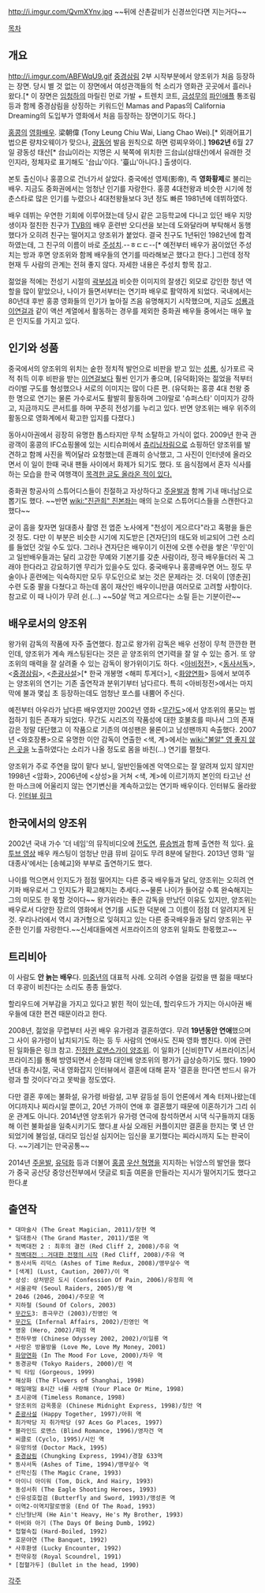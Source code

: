 http://i.imgur.com/QvmXYnv.jpg
~~뒤에 산촌갈비가 신경쓰인다면 지는거다~~

[[목차]]
== 개요 ==
http://i.imgur.com/ABFWqU9.gif
[[중경삼림]] 2부 시작부분에서 양조위가 처음 등장하는 장면. 당시 별 것 없는 이 장면에서 여성관객들의 헉 소리가 영화관 곳곳에서 흘러나왔다.[* 이 장면은 [[임청하]]의 마릴린 먼로 가발 + 트렌치 코트, [[금성무]]의 [[파인애플]] 통조림 등과 함께 중경삼림을 상징하는 키워드인 Mamas and Papas의 California Dreaming의 도입부가 영화에서 처음 등장하는 장면이기도 하다.]

[[홍콩]]의 [[영화]][[배우]]. 梁朝偉 (Tony Leung Chiu Wai, Liang Chao Wei).[* 외래어표기법으론 량챠오웨이가 맞으나, [[광동어]] 발음 원칙으로 하면 렁찌우와이.] '''1962년''' 6월 27일 광동성 태산[* 台山이라는 지명은 시 북쪽에 위치한 三台山(삼태산)에서 유래한 것인지라, 정체자로 표기해도 '台山'이다. '臺山'아니다.] 출생이다.

본토 출신이나 홍콩으로 건너가서 살았다. 중국에선 영제(影帝), 즉 '''영화황제'''로 불리는 배우. 지금도 중화권에서는 엄청난 인기를 자랑한다. 홍콩 4대천왕과 비슷한 시기에 청춘스타로 많은 인기를 누렸으나 4대천왕들보다 3년 정도 빠른 1981년에 데뷔하였다. 

배우 데뷔는 우연한 기회에 이루어졌는데 당시 같은 고등학교에 다니고 있던 배우 지망생이자 절친한 친구가 [[TVB]]의 배우 훈련반 오디션을 보는데 도와달라며 부탁해서 동행했다가 오히려 친구는 떨어지고 양조위가 붙었다. 결국 친구도 1년뒤인 1982년에 합격하였는데, 그 친구의 이름이 바로 [[주성치]].--ㅎㄷㄷ--[* 예전부터 배우가 꿈이었던 주성치는 방과 후면 양조위와 함께 배우들의 연기를 따라해보곤 했다고 한다.] 그런데 정작 현재 두 사람의 관계는 전혀 좋지 않다. 자세한 내용은 주성치 항목 참고.

젊었을 적에는 전성기 시절의 [[곽부성]]과 비슷한 이미지의 잘생긴 외모로 강인한 청년 역할을 많이 맡았으나, 나이가 들면서부터는 연기파 배우로 활약하게 되었다. 국내에서는 80년대 후반 홍콩 영화들의 인기가 높아질 즈음 유명해지기 시작했으며, 지금도 [[성룡]]과 [[이연걸]]과 같이 액션 계열에서 활동하는 경우를 제외한 중화권 배우들 중에서는 매우 높은 인지도를 가지고 있다.

== 인기와 성품 ==
중국에서의 양조위의 위치는 숱한 정치적 발언으로 비판을 받고 있는 [[성룡]], 싱가포르 국적 취득 이후 비판을 받는 [[이연걸]]보다 훨씬 인기가 좋으며, [유덕화]와는 젊었을 적부터 라이벌 구도를 형성했으나 서로의 이미지는 많이 다른 편. (유덕화는 홍콩 4대 천왕 중 한 명으로 연기는 물론 가수로서도 활발히 활동하며 그야말로 '슈퍼스타' 이미지가 강하고, 지금까지도 콘서트를 하며 꾸준히 전성기를 누리고 있다. 반면 양조위는 배우 위주의 활동으로 영화계에서 확고한 입지를 다졌다.)

동아시아권에서 굉장히 유명한 톱스타지만 무척 소탈하고 가식이 없다. 2009년 한국 관광객이 홍콩의 IFC쇼핑몰에 있는 시티슈퍼에서 [[츄리닝]]차림으로 쇼핑하던 양조위를 발견하고 함께 사진을 찍어달라 요청했는데 흔쾌히 승낙했고, 그 사진이 인터넷에 올라오면서 이 일이 한때 국내 팬들 사이에서 화제가 되기도 했다. 또 음식점에서 혼자 식사를 하는 모습을 한국 여행객이 [http://cafe.naver.com/foreverhk/271600 목격한 글도 올라온 적이 있다.]

중화권 항공사의 스튜어디스들이 친절하고 자상하다고 [[주윤발]]과 함께 기내 매너남으로 뽑기도 했다. ~~반면 [[wiki:"진관희" 진본좌]]는 매의 눈으로 스튜어디스들을 스캔한다고 했다~~

굳이 흠을 찾자면 일대종사 촬영 전 엽준 노사에게 "천성이 게으르다"라고 혹평을 들은 것 정도. 다만 이 부분은 비슷한 시기에 지도받은 [견자단]의 태도와 비교되어 그런 소리를 들었던 것일 수도 있다. 그러나 견자단은 배우이기 이전에 오랜 수련을 쌓은 '무인'이고 일반배우들과는 달리 고강한 무예와 기본기를 갖춘 사람이라, 정극 배우들더러 꼭 그래야 한다라고 강요하기엔 무리가 있을수도 있다. 중국배우나 홍콩배우면 어느 정도 무술이나 훈련에는 익숙하지만 모두 무도인으로 보는 것은 문제라는 것. 더욱이 [영춘권] 수련 도중 팔을 다쳤다고 하는데 몸이 재산인 배우이니만큼 여러모로 고려할 사항이다. 참고로 이 때 나이가 무려 쉰.(...) ~~50살 먹고 게으르다는 소릴 듣는 기분이란~~

== 배우로서의 양조위 ==
왕가위 감독의 작품에 자주 출연했다. 참고로 왕가위 감독은 배우 선정이 무척 깐깐한 편인데, 양조위가 계속 캐스팅된다는 것은 곧 양조위의 연기력을 잘 알 수 있는 증거. 또 양조위의 매력을 잘 살려줄 수 있는 감독이 왕가위이기도 하다. <[[아비정전]]>, <[[동사서독]]>, <[[중경삼림]]>, <[[춘광사설]]>[* 한국 개봉명 <해피 투게더>], <[[화양연화]]> 등에서 보여주는 양조위의 연기는 기존 출연작과 분위기부터 남다르다. 특히 <아비정전>에서는 마지막에 불과 몇십 초 등장하는데도 엄청난 포스를 내뿜어 주신다. 

예전부터 아우라가 남다른 배우였지만 2002년 영화 <[[무간도]]>에서 양조위의 풍모는 범접하기 힘든 존재가 되었다. 무간도 시리즈의 작품성에 대한 호불호를 떠나서 그의 존재감은 정말 대단했고 이 작품으로 기존의 여성팬은 물론이고 남성팬까지 속출했다. 2007년 <와호장룡>으로 유명한 이안 감독이 연출한 <색, 계>에서는 [[wiki:"불알" 영 좋지 않은 곳]]을 노출하였다는 소리가 나올 정도로 몸을 바친(...) 연기를 펼쳤다. 

양조위가 주로 주연을 많이 맡다 보니, 일반인들에겐 악역으로는 잘 알려져 있지 않지만 1998년 <암화>, 2006년에 <상성>을 거쳐 <색, 계>에 이르기까지 본인의 타고난 선한 마스크에 어울리지 않는 연기변신을 계속하고있는 연기파 배우이다. 인터뷰도 올라왔다. [http://news.maxmovie.com/movie_info/sha_news_view.asp?menuCode=4&subMenuCode=2&mi_id=MI0060144804&contain=&keyword=&page=37 인터뷰 링크]

== 한국에서의 양조위 ==
2002년 국내 가수 '더 네임'의 뮤직비디오에 [[전도연]], [[류승범]]과 함께 출연한 적 있다. [http://youtu.be/sex1WxZF-2I 유투브 영상] 배우 캐스팅이 엄청난 만큼 뮤비 길이도 무려 8분에 달한다. 2013년 영화 '일대종사'에서는 [송혜교]와 부부로 출연하기도 했다.

나이를 먹으면서 인지도가 점점 떨어지는 다른 중국 배우들과 달리, 양조위는 오히려 연기파 배우로서 그 인지도가 확고해지는 추세다.~~물론 나이가 들어갈 수록 완숙해지는 그의 미모도 한 몫할 것이다~~ 왕가위라는 좋은 감독을 만났던 이유도 있지만, 양조위는 배우로서 다양한 장르의 영화에서 연기를 시도한 덕분에 그 이름이 점점 더 알려지게 된 것. 우리나라에서 역시 과거형으로 잊혀지고 있는 다른 중국배우들과 달리 양조위는 꾸준한 인기를 자랑한다.~~신세대들에겐 서프라이즈의 양조위 일화도 한몫했고~~

== 트리비아 ==
이 사람도 '''안 늙는 배우'''다. [[미중년]]의 대표적 사례. 오히려 수염을 길렀을 땐 젊을 때보다 더 후광이 비친다는 소리도 종종 들었다.

할리우드에 거부감을 가지고 있다고 밝힌 적이 있는데, 할리우드가 가지는 아시아권 배우들에 대한 편견 때문이라고 한다.

2008년, 젊었을 무렵부터 사귄 배우 유가령과 결혼하였다. 무려 '''19년동안 연애'''했으며 그 사이 유가령이 납치되기도 하는 등 두 사람의 연애사도 진짜 영화 뺨친다. 이에 관련된 일화들은 링크 참고. [http://yazee52.blog.me/150122117593 진정한 로맨스가이 양조위]. 이 일화가 [신비한TV 서프라이즈|서프라이즈]를 통해 방영되면서 순정파 대인배 양조위의 평가가 급상승하기도 했다. 1990년대 총각시절, 국내 영화잡지 인터뷰에서 결혼에 대해 묻자 '결혼을 한다면 반드시 유가령과 할 것이다'라고 못박을 정도였다.

다만 결혼 후에는 불화설, 유가령 바람설, 고부 갈등설 등이 언론에서 계속 터져나왔는데 어디까지나 찌라시일 뿐이고, 20년 가까이 연애 후 결혼했기 때문에 이혼하기가 그리 쉬운 관계도 아니다. 2014년엔 양조위가 유가령 연극에 참석하면서 시댁 식구들까지 대동해 이런 불화설을 일축시키기도 했다.[http://news.naver.com/main/read.nhn?mode=LSD&mid=sec&sid1=106&oid=213&aid=0000516442 #] 사실 오래된 커플이지만 결혼을 한지는 몇 년 안 되었기에 불임설, 대리모 임신설 심지어는 임신을 포기했다는 찌라시까지 도는 판국이다. ~~기레기는 만국공통~~

2014년 [[주윤발]], [[유덕화]] 등과 더불어 [[홍콩]] [[우산 혁명]]을 지지하는 뉘앙스의 발언을 했다가 중국 공산당 중앙선전부에서 댓글로 퇴출 여론을 만들라는 지시가 떨어지기도 했다고 한다.[http://www.newdaily.co.kr/news/article.html?no=222086 #]

== 출연작 ==
 * 대마술사 (The Great Magician, 2011)/장현 역
 * 일대종사 (The Grand Master, 2011)/엽문 역
 * 적벽대전 2 : 최후의 결전 (Red Cliff 2, 2008)/주유 역
 * [[적벽대전(영화)|적벽대전 : 거대한 전쟁의 시작]] (Red Cliff, 2008)/주유 역
 * 동사서독 리덕스 (Ashes of Time Redux, 2008)/맹무살수 역
 * [색계] (Lust, Caution, 2007)/이 역
 * 상성: 상처받은 도시 (Confession Of Pain, 2006)/유정희 역
 * 서울공략 (Seoul Raiders, 2005)/람 역
 * 2046 (2046, 2004)/주모운 역
 * 지하철 (Sound Of Colors, 2003)
 * [[무간도]]3: 종극무간 (2003)/진영인 역
 * [[무간도]] (Infernal Affairs, 2002)/진영인 역
 * 영웅 (Hero, 2002)/파검 역
 * 천하무쌍 (Chinese Odyssey 2002, 2002)/이일룡 역
 * 사랑은 방울방울 (Love Me, Love My Money, 2001)
 * [[화양연화]] (In The Mood For Love, 2000)/차우 역
 * 동경공략 (Tokyo Raiders, 2000)/린 역
 * 빅 타임 (Gorgeous, 1999)
 * 해상화 (The Flowers of Shanghai, 1998)
 * 매일매일 8시간 너를 사랑해 (Your Place Or Mine, 1998)
 * 초시공애 (Timeless Romance, 1998)
 * 양조위의 감옥풍운 (Chinese Midnight Express, 1998)/칭안 역
 * [[춘광사설]] (Happy Together, 1997)/아휘 역
 * 최가박당 지 취가박당 (97 Aces Go Places, 1997)
 * 블라인드 로맨스 (Blind Romance, 1996)/영자건 역
 * 씨클로 (Cyclo, 1995)/시인 역
 * 유망의생 (Doctor Mack, 1995)
 * [[중경삼림]] (Chungking Express, 1994)/경찰 633역
 * 동사서독 (Ashes of Time, 1994)/맹무살수 역
 * 선학신침 (The Magic Crane, 1993)
 * 아이니 아이워 (Tom, Dick, And Hairy, 1993)
 * 동성서취 (The Eagle Shooting Heroes, 1993)
 * 신유성호접검 (Butterfly and Sword, 1993)/맹성혼 역
 * 이역2-이역지말로영웅 (End Of The Road, 1993)
 * 신난형난제 (He Ain't Heavy, He's My Brother, 1993)
 * 아비와 아기 (The Days Of Being Dumb, 1992)
 * 첩혈속집 (Hard-Boiled, 1992)
 * 호문야연 (The Banquet, 1992)
 * 사후환생 (Lucky Encounter, 1992)
 * 천약유정 (Royal Scoundrel, 1991)
 * [첩혈가두] (Bullet in the head, 1990)
[[각주]]
